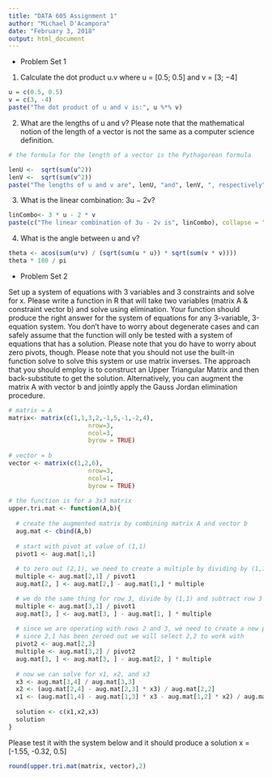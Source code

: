 ```yaml
---
title: "DATA 605 Assignment 1"
author: "Michael D'Acampora"
date: "February 3, 2018"
output: html_document
---
```



* Problem Set 1

1. Calculate the dot product u.v where u = [0.5; 0.5] and v = [3; −4]

```r
u = c(0.5, 0.5)
v = c(3, -4)
paste("The dot product of u and v is:", u %*% v)
```

2. What are the lengths of u and v? Please note that the mathematical notion of the length of a vector is not the same as a computer science definition.

```r
# the formula for the length of a vector is the Pythagorean formula

lenU <-  sqrt(sum(u^2))
lenV <-  sqrt(sum(v^2))
paste("The lengths of u and v are", lenU, "and", lenV, ", respectively")
```

3. What is the linear combination: 3u − 2v?

```r
linCombo<- 3 * u - 2 * v
paste(c("The linear combination of 3u - 2v is", linCombo), collapse = " ")

```

4. What is the angle between u and v?

```r
theta <- acos(sum(u*v) / (sqrt(sum(u * u)) * sqrt(sum(v * v))))
theta * 180 / pi
```

* Problem Set 2

Set up a system of equations with 3 variables and 3 constraints and solve for x. Please write a function in R that will take two variables (matrix A & constraint vector b) and solve using elimination. Your function should produce the right answer for the system of equations for any 3-variable, 3-equation system. You don’t have to worry about degenerate cases and can safely assume that the function will only be tested with a system of equations that has a solution. Please note that you do have to worry about zero pivots, though. Please note that you should not use the built-in function solve to solve this system or use matrix inverses. The approach that you should employ is to construct an Upper Triangular Matrix and then back-substitute to get the solution. Alternatively, you can augment the matrix A with vector b and jointly apply the Gauss Jordan elimination procedure.

```r

# matrix = A
matrix<- matrix(c(1,1,3,2,-1,5,-1,-2,4), 
                      nrow=3,              
                      ncol=3,              
                      byrow = TRUE)        
   
# vector = b
vector <- matrix(c(1,2,6), 
                      nrow=3,              
                      ncol=1,              
                      byrow = TRUE)  
                             
# the function is for a 3x3 matrix
upper.tri.mat <- function(A,b){
  
  # create the augmented matrix by combining matrix A and vector b
  aug.mat <- cbind(A,b)
  
  # start with pivot at value of (1,1)
  pivot1 <- aug.mat[1,1]
  
  # to zero out (2,1), we need to create a multiple by dividing by (1,1) and subtract row 2 from (row 1 * the multiple)
  multiple <- aug.mat[2,1] / pivot1
  aug.mat[2, ] <- aug.mat[2,] - aug.mat[1,] * multiple

  # we do the same thing for row 3, divide by (1,1) and subtract row 3 from (row 1 * the multiple)
  multiple <- aug.mat[3,1] / pivot1
  aug.mat[3, ] <- aug.mat[3, ] - aug.mat[1, ] * multiple
  
  # since we are operating with rows 2 and 3, we need to create a new pivot point with which to create a multiple
  # since 2,1 has been zeroed out we will select 2,2 to work with
  pivot2 <- aug.mat[2,2]
  multiple <- aug.mat[3,2] / pivot2
  aug.mat[3, ] <- aug.mat[3, ] - aug.mat[2, ] * multiple
  
  # now we can solve for x1, x2, and x3
  x3 <- aug.mat[3,4] / aug.mat[3,3]
  x2 <- (aug.mat[2,4] - aug.mat[2,3] * x3) / aug.mat[2,2]
  x1 <- (aug.mat[1,4] - aug.mat[1,3] * x3 - aug.mat[1,2] * x2) / aug.mat[1,1]
  
  solution <- c(x1,x2,x3)
  solution
}


```

Please test it with the system below and it should produce a solution x = [-1.55, -0.32, 0.5]
```r
round(upper.tri.mat(matrix, vector),2)
```


























